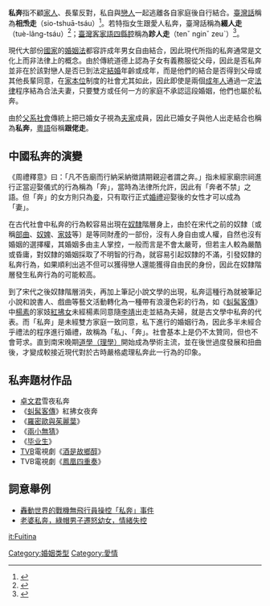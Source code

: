 {{Multiple issues|
{{POV|time=2021-03-21T10:34:36+00:00}}
{{Refimprove|time=2021-03-21T10:34:36+00:00}}
}}
'''私奔'''指不顧[[家人|家人]]、長輩反對，私自與[[戀人|戀人]]一起逃離各自家庭後自行結合。[[臺灣話|臺灣話]]稱為'''相𤆬走'''（sio-tshuā-tsáu）<ref>{{Cite web |url = https://twblg.dict.edu.tw/holodict_new/result_detail.jsp?n_no=14651&curpage=1&sample=tshua7&radiobutton=1&querytarget=1&limit=20&pagenum=2&rowcount=21 |title = 相𤆬走《臺灣閩南語常用詞辭典》 |author = 教育部國語推行委員會、教育部《臺灣閩南語常用詞辭典》編輯委員會|date = 2011年07月|publisher = 中華民國教育部 |language = zh-tw |accessdate =2021-10-29}}</ref>。若特指女生跟愛人私奔，臺灣話稱為'''綴人走'''（tuè-lâng-tsáu）<ref>{{Cite web |url = https://twblg.dict.edu.tw/holodict_new/result_detail.jsp?n_no=10788&curpage=1&sample=%E7%B6%B4&radiobutton=1&querytarget=1&limit=20&pagenum=1&rowcount=12 |title = 綴人走《臺灣閩南語常用詞辭典》 |author = 教育部國語推行委員會、教育部《臺灣閩南語常用詞辭典》編輯委員會|date = 2011年07月|publisher = 中華民國教育部 |language = zh-tw |accessdate =2021-10-29}}</ref>；[[臺灣客家語|臺灣客家語]][[四縣腔|四縣腔]]稱為'''跈人走'''（tenˇ nginˇ zeuˋ）<ref>{{Cite web |url = https://hakkadict.moe.edu.tw/cgi-bin/gs32/gsweb.cgi/ccd=GI.K0f/record?r1=8&h1=1&recordlinkid=HK0000012625 |title = 跈人走《臺灣客家語常用詞辭典》 |author = 教育部國語推行委員會、教育部《臺灣客家語常用詞辭典》編輯委員會|date = 2008年05月|publisher = 中華民國教育部 |language = zh-tw |accessdate =2021-10-29}}</ref>。

現代大部份[[國家|國家]]的[[婚姻法|婚姻法]]都容許成年男女自由結合，因此現代所指的私奔通常是文化上而非法律上的概念。由於傳統道德上認為子女有義務服從父母，因此是否私奔並非在於該對戀人是否已到法定[[結婚|結婚]]年齡或成年，而是他們的結合是否得到父母或其他長輩同意，在[[家本位|家本位]]制度的社會尤其如此，因此即使是兩個[[成年人|成年人]]通過一定[[法律|法律]]程序結為合法夫妻，只要雙方或任何一方的家庭不承認這段婚姻，他們也屬於私奔。

由於[[父系社會|父系社會]]傳統上把已婚女子視為[[夫家|夫家]]成員，因此已婚女子與他人出走結合也稱為'''私奔'''，[[粵語|粵語]]俗稱'''跟佬走'''。

==中國私奔的演變==
《周禮釋意》曰：「凡不告廟而行納采納徴請期親迎者謂之奔。」指未經家廟宗祠進行正當迎娶儀式的行為稱為「奔」，當時為法律所允許，因此有「奔者不禁」之語。但「奔」的女方則只為[[妾|妾]]，只有取行正式[[婚禮|婚禮]]迎娶後的女性才可以成為「妻」。

在古代社會中私奔的行為較容易出現在[[奴隸|奴隸]]階層身上，由於在宋代之前的奴隸〔或稱[[部曲|部曲]]、[[奴婢|奴婢]]、[[家妓|家妓]]等〕是等同財產的一部份，沒有人身自由或人權，自然也沒有婚姻的選擇權，其婚姻多由主人掌控，一般而言是不會太嚴苛，但若主人較為嚴酷或昏庸，對奴隸的婚姻採取了不明智的行為，就容易引起奴隸的不滿，引發奴隸的私奔行為，如果順利出逃不但可以獲得戀人還能獲得自由民的身份，因此在奴隸階層發生私奔行為的可能較高。

到了宋代之後奴隸階層消失，再加上筆記小說文學的出現，私奔這種行為就被筆記小說和說書人、戲曲等藝文活動轉化為一種帶有浪漫色彩的行為，如《[[虯髯客傳|虯髯客傳]]》中[[楊素|楊素]]的家妓[[紅拂女|紅拂女]]未經楊素同意隨[[李靖|李靖]]出走並結為夫婦，就是古文學中私奔的代表。而「私奔」是未經雙方家庭一致同意，私下進行的婚姻行為，因此多半未經合乎禮法的程序進行婚禮，故稱為「私」、「奔」。社會基本上是仍不太贊同，但也不會苛求。直到南宋晚期[[宋明理學|道學（理學）]]開始成為學術主流，並在後世過度發展和扭曲後，才變成較接近現代對於古時嚴格處理私奔此一行為的印象。

== 私奔題材作品 ==
* [[卓文君|卓文君]]雪夜私奔
*《[[虯髯客傳|虯髯客傳]]》紅拂女夜奔
*《[[羅密歐與茱麗葉|羅密歐與茱麗葉]]》
* 《[[兩小無猜_(1971年電影)|兩小無猜]]》
* 《[[毕业生_(电影)|毕业生]]》
* [[TVB|TVB]]電視劇《[[酒是故鄉醇|酒是故鄉醇]]》
* TVB電視劇《[[鳳凰四重奏|鳳凰四重奏]]》

== 詞意舉例 ==
* [http://news.xinhuanet.com/mil/2009-03/23/content_11056192.htm 轟動世界的戰機無飛行員操控「私奔」事件] {{Wayback|url=http://news.xinhuanet.com/mil/2009-03/23/content_11056192.htm |date=20170415163455 }}
* [http://news.sina.com/oth/chinanews/301-101-101-102/2009-02-02/23293602880.html 老婆私奔，綠帽男子遷怒幼女，情緒失控] {{Wayback|url=http://news.sina.com/oth/chinanews/301-101-101-102/2009-02-02/23293602880.html |date=20210117212937 }}

[[Category:婚姻类型|Category:婚姻类型]]
[[Category:愛情|Category:愛情]]

[[it:Fuitina|it:Fuitina]]